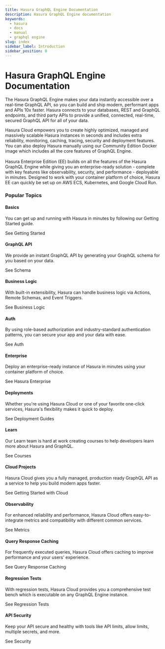 ```yaml
---
title: Hasura GraphQL Engine Documentation
description: Hasura GraphQL Engine documentation
keywords:
  - hasura
  - docs
  - manual
  - graphql engine
slug: index
sidebar_label: Introduction
sidebar_position: 0
---
```



# Hasura GraphQL Engine Documentation

<div className='gallery'>
  <div className='sub-heading'>
    <p>
      The Hasura GraphQL Engine makes your data instantly accessible over a real-time GraphQL API, so you can build and
      ship modern, performant apps and APIs 10x faster. Hasura connects to your databases, REST and GraphQL endpoints,
      and third party APIs to provide a unified, connected, real-time, secured GraphQL API for all of your data.
    </p>
    <p>
      <Link to='https://cloud.hasura.io/signup/?pg=docs&plcmt=body&cta=hasura-cloud&tech=default' target='_blank'>
        Hasura Cloud
      </Link> empowers you to create highly optimized, managed and massively scalable Hasura instances in seconds and includes
      extra reliability, monitoring, caching, tracing, security and deployment features. You can also deploy Hasura manually
      using our Community Edition Docker image which includes all the core features of GraphQL Engine.
      <br />
      <br />
      <VersionedLink to='/enterprise/index'>Hasura Enterprise Edition (EE)</VersionedLink> builds on all the features of
      the Hasura GraphQL Engine while giving you an enterprise-ready solution - complete with key features like
      observability, security, and performance - deployable in minutes. Designed to work with your container platform of
      choice, Hasura EE can quickly be set up on AWS ECS, Kubernetes, and Google Cloud Run.
    </p>
  </div>
  <div className='sub-heading'>
    <h3>Popular Topics</h3>
  </div>
  <div className='card'>
    <h4>Basics</h4>
    <p>You can get up and running with Hasura in minutes by following our Getting Started guide.</p>
    <VersionedLink to='/getting-started/index'>
      See Getting Started <ArrowRight className='arrow' />
    </VersionedLink>
  </div>
  <div className='card'>
    <h4>GraphQL API</h4>
    <p>We provide an instant GraphQL API by generating your GraphQL schema for you based on your data.</p>
    <VersionedLink to='/schema/index'>
      See Schema <ArrowRight className='arrow' />
    </VersionedLink>
  </div>
  <div className='card'>
    <h4>Business Logic</h4>
    <p>
      With built-in extensibility, Hasura can handle business logic via Actions, Remote Schemas, and Event Triggers.
    </p>
    <VersionedLink to='/faq/index/#faq-business-logic'>
      See Business Logic <ArrowRight className='arrow' />
    </VersionedLink>
  </div>
  <div className='card'>
    <h4>Auth</h4>
    <p>
      By using role-based authorization and industry-standard authentication patterns, you can secure your app and your
      data with ease.
    </p>
    <VersionedLink to='/auth/index'>
      See Auth <ArrowRight className='arrow' />
    </VersionedLink>
  </div>
  <div className='card'>
    <h4>Enterprise</h4>
    <p>Deploy an enterprise-ready instance of Hasura in minutes using your container platform of choice.</p>
    <VersionedLink to='/enterprise/index'>
      See Hasura Enterprise <ArrowRight className='arrow' />
    </VersionedLink>
  </div>
  <div className='card'>
    <h4>Deployments</h4>
    <p>
      Whether you're using Hasura Cloud or one of your favorite one-click services, Hasura's flexibility makes it quick
      to deploy.
    </p>
    <VersionedLink to='/deployment/deployment-guides/index'>
      See Deployment Guides <ArrowRight className='arrow' />
    </VersionedLink>
  </div>
  <div className='card'>
    <h4>Learn</h4>
    <p>Our Learn team is hard at work creating courses to help developers learn more about Hasura and GraphQL.</p>
    <Link to='https://hasura.io/learn/' target='_blank'>
      See Courses <ArrowRight className='arrow' />
    </Link>
  </div>
  <div className='card'>
    <h4>Cloud Projects</h4>
    <p>
      Hasura Cloud gives you a fully managed, production ready GraphQL API as a service to help you build modern apps
      faster.
    </p>
    <VersionedLink to='/getting-started/getting-started-cloud/'>
      See Getting Started with Cloud <ArrowRight className='arrow' />
    </VersionedLink>
  </div>
  <div className='card'>
    <h4>Observability</h4>
    <p>
      For enhanced reliability and performance, Hasura Cloud offers easy-to-integrate metrics and compatibility with
      different common services.
    </p>
    <VersionedLink to='/observability/index'>
      See Metrics <ArrowRight className='arrow' />
    </VersionedLink>
  </div>
  <div className='card'>
    <h4>Query Response Caching</h4>
    <p>
      For frequently executed queries, Hasura Cloud offers caching to improve performance and your users' experience.
    </p>
    <VersionedLink to='/queries/response-caching'>
      See Query Response Caching <ArrowRight className='arrow' />
    </VersionedLink>
  </div>
  <div className='card'>
    <h4>Regression Tests</h4>
    <p>
      With regression tests, Hasura Cloud provides you a comprehensive test bench which is executable on any GraphQL
      Engine instance.
    </p>
    <VersionedLink to='/deployment/hasura-cloud/regression-tests'>
      See Regression Tests <ArrowRight className='arrow' />
    </VersionedLink>
  </div>
  <div className='card'>
    <h4>API Security</h4>
    <p>Keep your API secure and healthy with tools like API limits, allow limits, multiple secrets, and more.</p>
    <VersionedLink to='/security/index'>
      See Security <ArrowRight className='arrow' />
    </VersionedLink>
  </div>
</div>
